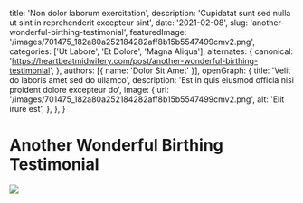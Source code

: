   title: 'Non dolor laborum exercitation',
  description: 'Cupidatat sunt sed nulla ut sint in reprehenderit excepteur sint',
  date: '2021-02-08',
  slug: 'another-wonderful-birthing-testimonial',
  featuredImage: '/images/701475_182a80a252184282aff8b15b5547499cmv2.png',
  categories: ['Ut Labore', 'Et Dolore', 'Magna Aliqua'],
  alternates: {
    canonical: 'https://heartbeatmidwifery.com/post/another-wonderful-birthing-testimonial',
  },
  authors: [{ name: 'Dolor Sit Amet' }],
  openGraph: {
    title: 'Velit do laboris amet sed do ullamco',
    description: 'Est in quis eiusmod officia nisi proident dolore excepteur do',
    image: {
      url: '/images/701475_182a80a252184282aff8b15b5547499cmv2.png',
      alt: 'Elit irure est',
    },
  },
}


# Another Wonderful Birthing Testimonial

<Image
  src="/images/701475_182a80a252184282aff8b15b5547499cmv2.png"
  size="large"
  wrap={true}
/>
